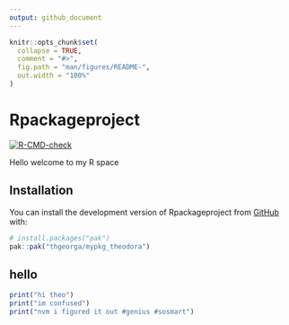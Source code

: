 ```yaml
---
output: github_document
---
```


<!-- README.md is generated from README.Rmd. Please edit that file -->

```r
knitr::opts_chunk$set(
  collapse = TRUE,
  comment = "#>",
  fig.path = "man/figures/README-",
  out.width = "100%"
)
```

# Rpackageproject

<!-- badges: start -->
[![R-CMD-check](https://github.com/thgeorga/mypkg_theodora/actions/workflows/R-CMD-check.yaml/badge.svg)](https://github.com/thgeorga/mypkg_theodora/actions/workflows/R-CMD-check.yaml)
<!-- badges: end -->

Hello welcome to my R space

## Installation

You can install the development version of Rpackageproject from [GitHub](https://github.com/) with:

``` r
# install.packages("pak")
pak::pak("thgeorga/mypkg_theodora")
```




## hello


```r

print("hi theo")
print("im confused")
print("nvm i figured it out #genius #sosmart")

```



